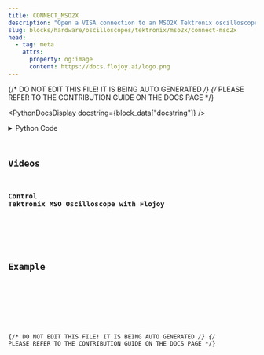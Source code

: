 ```yaml
---
title: CONNECT_MSO2X
description: "Open a VISA connection to an MSO2X Tektronix oscilloscope."
slug: blocks/hardware/oscilloscopes/tektronix/mso2x/connect-mso2x
head:
  - tag: meta
    attrs:
      property: og:image
      content: https://docs.flojoy.ai/logo.png
---
```


{/* DO NOT EDIT THIS FILE! IT IS BEING AUTO GENERATED */}
{/* PLEASE REFER TO THE CONTRIBUTION GUIDE ON THE DOCS PAGE */}


<PythonDocsDisplay docstring={block_data["docstring"]} />
<details>
<summary>Python Code</summary>



<Code code={pythonCode} lang="py" wrap theme="dracula" />

[Find this Flojoy Block on GitHub](https://github.com/flojoy-ai/blocks/blob/main/blocks/HARDWARE/OSCILLOSCOPES/TEKTRONIX/MSO2X/CONNECT_MSO2X/CONNECT_MSO2X.py)

</details>

## Videos


### Control Tektronix MSO Oscilloscope with Flojoy

<div className="not-content">
  <YouTube id="https://www.youtube.com/watch?v=y-8hK6zIYwI" />
</div>

## Example


<GetHelpWidget />


<AppDisplay app={app} blockName="CONNECT_MSO2X" client:visible />


<Example />

{/* DO NOT EDIT THIS FILE! IT IS BEING AUTO GENERATED */}
{/* PLEASE REFER TO THE CONTRIBUTION GUIDE ON THE DOCS PAGE */}
